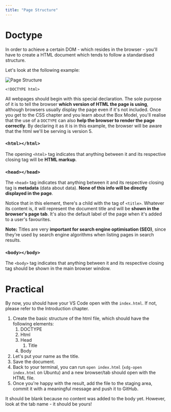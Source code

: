 ```yaml
---
title: "Page Structure"
---
```


# Doctype

In order to achieve a certain DOM - which resides in the browser - you'll have to create a HTML document which tends to follow a standardised structure.

Let's look at the following example:

![Page Structure](https://firebasestorage.googleapis.com/v0/b/avocado-on-toast.appspot.com/o/html_structure.png?alt=media&token=d3920bce-e800-48ca-9c72-6fd52cf71333)

`<!DOCTYPE html>`

All webpages should begin with this special declaration.
The sole purpose of it is to tell the browser **which version of HTML the page is using**, although browsers usually display the page even if it's not included.
Once you get to the CSS chapter and you learn about the Box Model, you'll realise that the use of a `DOCTYPE` can also **help the browser to render the page correctly**.
By declaring it as it is in this example, the browser will be aware that the html we'll be serving is version 5.

### `<html></html>`

The opening `<html>` tag indicates that anything between it and its respective closing tag will be **HTML markup**.

### `<head></head>`

The `<head>` tag indicates that anything between it and its respective closing tag is **metadata** (data about data). **None of this info will be directly displayed in the page**.

Notice that in this element, there's a child with the tag of `<title>`.
Whatever its content is, it will represent the document title and will be **shown in the browser's page tab**.
It's also the default label of the page when it's added to a user's favourites.


**Note:** Titles are very **important for search engine optimisation (SEO)**, since they're used by search engine algorithms when listing pages in search results.

### `<body></body>`

The `<body>` tag indicates that anything between it and its respective closing tag should be shown in the main browser window.

# Practical

By now, you should have your VS Code open with the `index.html`. If not, please refer to the Introduction chapter.

1. Create the basic structure of the html file, which should have the following elements:
    1. DOCTYPE
    2. Html
    3. Head
        1. Title
    4. Body
2. Let's put your name as the title.
3. Save the document.
4. Back to your terminal, you can run `open index.html` (`xdg-open index.html` on Ubuntu) and a new browser/tab should open with the HTML file.
5. Once you're happy with the result, add the file to the staging area, commit it with a meaningful message and push it to GitHub.

It should be blank because no content was added to the body yet. However, look at the tab name - it should be yours!
